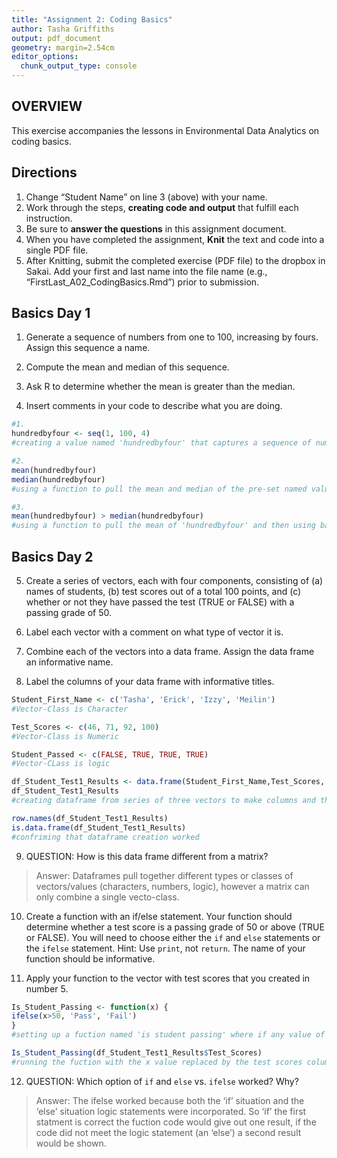 ```yaml
---
title: "Assignment 2: Coding Basics"
author: Tasha Griffiths
output: pdf_document
geometry: margin=2.54cm
editor_options: 
  chunk_output_type: console
---
```


## OVERVIEW

This exercise accompanies the lessons in Environmental Data Analytics on coding basics. 

## Directions
1. Change "Student Name" on line 3 (above) with your name.
2. Work through the steps, **creating code and output** that fulfill each instruction.
3. Be sure to **answer the questions** in this assignment document.
4. When you have completed the assignment, **Knit** the text and code into a single PDF file.
5. After Knitting, submit the completed exercise (PDF file) to the dropbox in Sakai. Add your first and last name into the file name (e.g., "FirstLast_A02_CodingBasics.Rmd") prior to submission.



## Basics Day 1

1. Generate a sequence of numbers from one to 100, increasing by fours. Assign this sequence a name. 

2. Compute the mean and median of this sequence. 

3. Ask R to determine whether the mean is greater than the median. 

4. Insert comments in your code to describe what you are doing.

```r
#1. 
hundredbyfour <- seq(1, 100, 4) 
#creating a value named 'hundredbyfour' that captures a sequence of numbers from 1 to 100 by 4

#2. 
mean(hundredbyfour) 
median(hundredbyfour)
#using a function to pull the mean and median of the pre-set named value 'hundredbyfour'

#3.
mean(hundredbyfour) > median(hundredbyfour)
#using a function to pull the mean of 'hundredbyfour' and then using basic math symbols to see if the mean value is greater than the median 'hundredbyfour'

```

## Basics Day 2

5. Create a series of vectors, each with four components, consisting of (a) names of students, (b) test scores out of a total 100 points, and (c) whether or not they have passed the test (TRUE or FALSE) with a passing grade of 50.

6. Label each vector with a comment on what type of vector it is.

7. Combine each of the vectors into a data frame. Assign the data frame an informative name.

8. Label the columns of your data frame with informative titles.

```r
Student_First_Name <- c('Tasha', 'Erick', 'Izzy', 'Meilin') 
#Vector-Class is Character

Test_Scores <- c(46, 71, 92, 100)
#Vector-Class is Numeric

Student_Passed <- c(FALSE, TRUE, TRUE, TRUE)
#Vector-CLass is logic

df_Student_Test1_Results <- data.frame(Student_First_Name,Test_Scores, Student_Passed)
df_Student_Test1_Results
#creating dataframe from series of three vectors to make columns and then printing to visulize data

row.names(df_Student_Test1_Results)
is.data.frame(df_Student_Test1_Results)
#confriming that dataframe creation worked

```

9. QUESTION: How is this data frame different from a matrix?

> Answer: Dataframes pull together different types or classes of vectors/values (characters, numbers, logic), however a matrix can only combine a single vecto-class.

10. Create a function with an if/else statement. Your function should determine whether a test score is a passing grade of 50 or above (TRUE or FALSE). You will need to choose either the `if` and `else` statements or the `ifelse` statement. Hint: Use `print`, not `return`. The name of your function should be informative.

11. Apply your function to the vector with test scores that you created in number 5. 

```r
Is_Student_Passing <- function(x) {
ifelse(x>50, 'Pass', 'Fail')
}
#setting up a fuction named 'is student passing' where if any value of x is greater than 50, the student is passing. If less then 50 the 'else' says the student is failing. 

Is_Student_Passing(df_Student_Test1_Results$Test_Scores)
#running the fuction with the x value replaced by the test scores column in the student test results dataframe

```

12. QUESTION: Which option of `if` and `else` vs. `ifelse` worked? Why?

> Answer: The ifelse worked because both the 'if' situation and the 'else' situation logic statements were incorporated. So 'if' the first statment is correct the fuction code would give out one result, if the code did not meet the logic statement (an 'else') a second result would be shown. 
